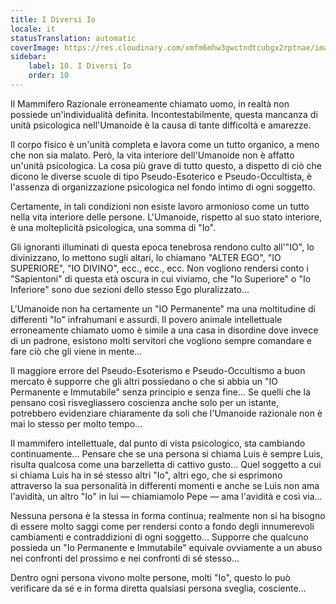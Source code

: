 ```yaml
---
title: I Diversi Io
locale: it
statusTranslation: automatic
coverImage: https://res.cloudinary.com/xmfm6mhw3gwctndtcubgx2rptnae/image/upload/v1740468922/small_cover_tratado_de_psicologia_revolucionaria_a4c0dca4e0.webp
sidebar:
    label: 10. I Diversi Io
    order: 10
---
```

Il Mammifero Razionale erroneamente chiamato uomo, in realtà non possiede un'individualità definita. Incontestabilmente, questa mancanza di unità psicologica nell'Umanoide è la causa di tante difficoltà e amarezze.

Il corpo fisico è un'unità completa e lavora come un tutto organico, a meno che non sia malato. Però, la vita interiore dell'Umanoide non è affatto un'unità psicologica. La cosa più grave di tutto questo, a dispetto di ciò che dicono le diverse scuole di tipo Pseudo-Esoterico e Pseudo-Occultista, è l'assenza di organizzazione psicologica nel fondo intimo di ogni soggetto.

Certamente, in tali condizioni non esiste lavoro armonioso come un tutto nella vita interiore delle persone. L'Umanoide, rispetto al suo stato interiore, è una molteplicità psicologica, una somma di "Io".

Gli ignoranti illuminati di questa epoca tenebrosa rendono culto all'"IO", lo divinizzano, lo mettono sugli altari, lo chiamano "ALTER EGO", "IO SUPERIORE", "IO DIVINO", ecc., ecc., ecc. Non vogliono rendersi conto i "Sapientoni" di questa età oscura in cui viviamo, che "Io Superiore" o "Io Inferiore" sono due sezioni dello stesso Ego pluralizzato...

L'Umanoide non ha certamente un "IO Permanente" ma una moltitudine di differenti "Io" infrahumani e assurdi. Il povero animale intellettuale erroneamente chiamato uomo è simile a una casa in disordine dove invece di un padrone, esistono molti servitori che vogliono sempre comandare e fare ciò che gli viene in mente...

Il maggiore errore del Pseudo-Esoterismo e Pseudo-Occultismo a buon mercato è supporre che gli altri possiedano o che si abbia un "IO Permanente e Immutabile" senza principio e senza fine... Se quelli che la pensano così risvegliassero coscienza anche solo per un istante, potrebbero evidenziare chiaramente da soli che l'Umanoide razionale non è mai lo stesso per molto tempo...

Il mammifero intellettuale, dal punto di vista psicologico, sta cambiando continuamente... Pensare che se una persona si chiama Luis è sempre Luis, risulta qualcosa come una barzelletta di cattivo gusto... Quel soggetto a cui si chiama Luis ha in sé stesso altri "Io", altri ego, che si esprimono attraverso la sua personalità in differenti momenti e anche se Luis non ama l'avidità, un altro "Io" in lui — chiamiamolo Pepe — ama l'avidità e così via...

Nessuna persona è la stessa in forma continua; realmente non si ha bisogno di essere molto saggi come per rendersi conto a fondo degli innumerevoli cambiamenti e contraddizioni di ogni soggetto... Supporre che qualcuno possieda un "Io Permanente e Immutabile" equivale ovviamente a un abuso nei confronti del prossimo e nei confronti di sé stesso...

Dentro ogni persona vivono molte persone, molti "Io", questo lo può verificare da sé e in forma diretta qualsiasi persona sveglia, cosciente...

